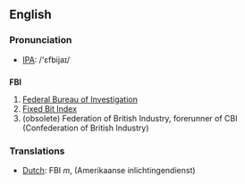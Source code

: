 ==English==
=== Pronunciation ===
*[[w:IPA|IPA]]: /'ɛfbijaɪ/

==={{initialism}}===
'''FBI'''

#[[Federal Bureau of Investigation]]
#[[Fixed Bit Index]]
#(obsolete) Federation of British Industry, forerunner of CBI (Confederation of British Industry)

=== Translations ===
*[[Dutch]]: FBI ''m'', (Amerikaanse inlichtingendienst)